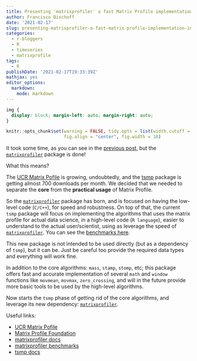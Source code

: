 ```yaml
---
title: Presenting 'matrixprofiler' a fast Matrix Profile implementation in R
author: Francisco Bischoff
date: '2021-02-17'
slug: presenting-matrixprofiler-a-fast-matrix-profile-implementation-in-r
categories:
  - r-bloggers
  - R
  - timeseries
  - matrixprofile
tags: 
  - R
publishDate: '2021-02-17T19:33:39Z'
mathjax: yes
editor_options:
  markdown:
    mode: markdown
---
```


```css
img {
  display: block; margin-left: auto; margin-right: auto;
}
```

```r
knitr::opts_chunk$set(warning = FALSE, tidy.opts = list(width.cutoff = 90), tidy = TRUE,
                      fig.align = "center", fig.width = 10)
```

It took some time, as you can see in the [previous post](https://franzbischoff.rbind.io/posts/tsmp-package-is-going-big), but the [`matrixprofiler`](https://cran.r-project.org/package=matrixprofiler) package is done!

What this means?

The [UCR Matrix Pofile](https://www.cs.ucr.edu/~eamonn/MatrixProfile.html) is growing, undoubtedly, and the [tsmp](https://cran.r-project.org/package=tsmp) package is getting almost 700 downloads per month.
We decided that we needed to separate the **core** from the **practical usage** of Matrix Profile.

So the [`matrixprofiler`](https://cran.r-project.org/package=matrixprofiler) package has born, and is focused on having the low-level code (`C/C++`), for speed and robustness.
On top of that, the current `tsmp` package will focus on implementing the algorithms that uses the matrix profile for actual data science, in a high-level code (`R language`), easier to understand to the actual user/scientist, using as leverage the speed of [`matrixprofiler`](https://cran.r-project.org/package=matrixprofiler).
You can see the [benchmarks here](https://rpubs.com/franzbischoff/matrixprofiler).

This new package is not intended to be used directly (but as a dependency of `tsmp`), but it can be.
Just be careful too provide the required data types and everything will work fine.

In addition to the core algorithms: `mass`, `stamp`, `stomp`, etc; this package offers fast and accurate implementation of several `math` and `window` functions like `movmean`, `movmax`, `zero_crossing`, and will in the future provide more basic tools to be used by the high-level algorithms.

Now starts the `tsmp` phase of getting rid of the core algorithms, and leverage its new dependency: [`matrixprofiler`](https://cran.r-project.org/package=matrixprofiler).

Useful links:

-   [UCR Matrix Pofile](https://www.cs.ucr.edu/~eamonn/MatrixProfile.html)
-   [Matrix Profile Foundation](https://matrixprofile.org/)
-   [matrixprofiler docs](https://matrixprofile.org/matrixprofiler/)
-   [matrixprofiler benchmarks](https://rpubs.com/franzbischoff/matrixprofiler)
-   [tsmp docs](https://matrixprofile.org/tsmp/)
